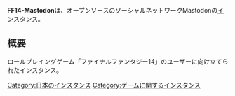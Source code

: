 {{小文字}}
{{infobox instance
|Name = FF14-Mastodon
|Domain = https://ffxiv-mastodon.com
|Admin = [https://ffxiv-mastodon.com/@mosa mosa]
|Country = 日本
|Start = 2017年4月20日
}}'''FF14-Mastodon'''は、オープンソースのソーシャルネットワークMastodonの[[インスタンス]]。

== 概要 ==
ロールプレイングゲーム「ファイナルファンタジー14」のユーザーに向け立てられたインスタンス。

[[Category:日本のインスタンス]]
[[Category:ゲームに関するインスタンス]]